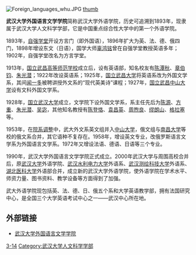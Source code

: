 [[File:Foreign_languages_whu.JPG|thumb]]
[[file:Old_law_school_building_of_whu.JPG|thumb]]

'''武汉大学外国语言文学学院'''简称武汉大学外语学院，历史可追溯到1893年，现隶属于武汉大学人文科学学部，它是中国重点综合性大学中的第一个外语学院。

1893年，[[自强学堂|自强学堂]]开设方言门（即外国语），1896年扩大为英、法、德、俄四门，1898年增设东文（日语），国学大师[[辜鸿铭|辜鸿铭]]曾在自强学堂教授英语多年；1902年，自强学堂改名为方言学堂。

1913年，[[国立武昌高等师范学校|国立武昌高等师范学校]]成立后，设有英语部，知名校友有[[陈潭秋|陈潭秋]]、[[章伯钧|章伯钧]]、[[朱光潜|朱光潜]]；1922年改设英语系；1925年，[[国立武昌大学|国立武昌大学]]将英语系改为外国文学系，其间[[闻一多|闻一多]]被聘讲授外文系的“现代英美诗”课程；1927年，[[国立武昌中山大学|国立武昌中山大学]]设有文科外国文学系。

1928年，[[国立武汉大学|国立武汉大学]]成立，文学院下设外国文学系，系主任先后为[[陈源|陈源]]、[[方重|方重]]、[[朱光潜|朱光潜]]、[[吴宓|吴宓]]，其他知名教授有[[陈登恪|陈登恪]]、[[袁昌英|袁昌英]]、[[周煦良|周煦良]]、[[缪朗山|缪朗山]]、[[格拉塞|格拉塞]]等。

1953年，在[[院系调整|院系调整]]中，武大外文系英文组并入[[中山大学|中山大学]]，俄文组与[[南昌大学|南昌大学]]等校的俄文系合并，其它语种不复存在。1958年，增设英文专业，改俄罗斯语言文学系为外国语言文学系。1972年又增设法语、德语、日语等三个专业。

1990年，武汉大学外国语言文学学院正式成立。2000年武汉大学与周围高校合并后，原[[武汉大学_(老)|武汉大学]]外语学院、[[武汉水利电力大学|武汉水利电力大学]]外语系、[[武汉测绘科技大学|武汉测绘科技大学]]外语系、[[湖北医科大学|湖北医科大学]]外语部合并，成立新的武汉大学外语学院，使外语学院在学术水平、师资力量、图书资料、教学设备等方面得到了加强。

武大外语学院现包括英、法、德、日、俄五个系和大学英语教学部，拥有法国研究中心，是全国三个大学英语考试中心之一——武汉中心所在地。

==外部链接==

*[http://fls.whu.edu.cn/ 武汉大学外国语言文学学院] {{Wayback|url=http://fls.whu.edu.cn/ |date=20210124081210 }} 

{{武汉大学}}
[[Category:武汉大学附属学院|3-14]]
[[Category:武汉大学人文科学学部|Category:武汉大学人文科学学部]]